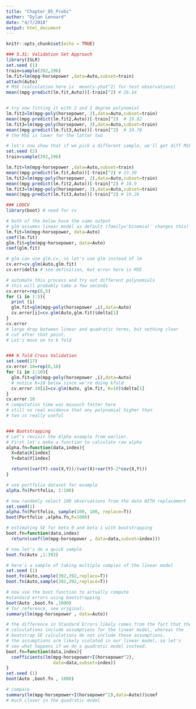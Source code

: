 ```yaml
---
title: "Chapter_05_Probs"
author: "Dylan Lennard"
date: "4/7/2018"
output: html_document
---
```


```r
knitr::opts_chunk$set(echo = TRUE)
```


```r
### 5.31: Validation Set Approach
library(ISLR)
set.seed (1)
train=sample(392,196)
lm.fit=lm(mpg~horsepower ,data=Auto,subset=train)
attach(Auto)
# MSE (calculation here is  mean(y-yhat^2) for test observations)
mean((mpg-predict(lm.fit,Auto))[-train]^2) # 26.14


# try now fitting it with 2 and 3 degree polynomial
lm.fit2=lm(mpg~poly(horsepower, 2),data=Auto,subset=train)
mean((mpg-predict(lm.fit2,Auto))[-train]^2)  # 19.82
lm.fit3=lm(mpg~poly(horsepower, 3),data=Auto,subset=train)
mean((mpg-predict(lm.fit3,Auto))[-train]^2)  # 19.78
# the MSE is lower for the latter two

# let's now show that if we pick a different sample, we'll get diff MSE
set.seed (2)
train=sample(392,196)

lm.fit=lm(mpg~horsepower ,data=Auto,subset=train)
mean((mpg-predict(lm.fit,Auto))[-train]^2) # 23.30
lm.fit2=lm(mpg~poly(horsepower, 2),data=Auto,subset=train)
mean((mpg-predict(lm.fit2,Auto))[-train]^2) # 18.9
lm.fit3=lm(mpg~poly(horsepower, 3),data=Auto,subset=train)
mean((mpg-predict(lm.fit3,Auto))[-train]^2) # 19.26

### LOOCV
library(boot) # need for cv

# both of the below have the same output
# glm assumes linear model as default (family='binomial' changes this)
lm.fit=lm(mpg~horsepower, data=Auto)
coef(lm.fit)
glm.fit=glm(mpg~horsepower, data=Auto)
coef(glm.fit)

# glm can use glm.cv, so let's use glm instead of lm
cv.err=cv.glm(Auto,glm.fit)
cv.err$delta # see definition, but error here is MSE 

# automate this process and try out different polynomials
# this will probably take a few seconds
cv.error=rep(0,5)
for (i in 1:5){
  print (i)
  glm.fit=glm(mpg~poly(horsepower ,i),data=Auto)
  cv.error[i]=cv.glm(Auto,glm.fit)$delta[1]
}
cv.error
# large drop between linear and quadratic terms, but nothing clear
# cut after that point.
# Let's move on to k fold


### K fold Cross Validation  
set.seed(17)
cv.error.10=rep(0,10)
for (i in 1:10){
  glm.fit=glm(mpg~poly(horsepower ,i),data=Auto)
  # notice K=10 below since we're doing kfold
  cv.error.10[i]=cv.glm(Auto, glm.fit, K=10)$delta[1]
}
cv.error.10
# computation time was muuuuch faster here
# still no real evidence that any polynomial higher than 
# two is really useful  


### Bootstrapping 
# Let's revisit the Alpha example from earlier. 
# First let's make a function to calculate raw alpha
alpha.fn=function(data,index){
  X=data$X[index]
  Y=data$Y[index]

  return((var(Y)-cov(X,Y))/(var(X)+var(Y)-2*cov(X,Y))) 
}

# use portfolia dataset for example
alpha.fn(Portfolio, 1:100)

# now randomly select 100 observations from the data WITH replacement
set.seed(1)
alpha.fn(Portfolio, sample(100, 100, replace=T))
boot(Portfolio ,alpha.fn,R=1000)

# estimating SE for beta 0 and beta 1 with bootstrapping
boot.fn=function(data,index) 
  return(coef(lm(mpg~horsepower , data=data,subset=index)))

# now let's do a quick sample
boot.fn(Auto ,1:392)

# here's a sample of taking multiple samples of the linear model
set.seed (1)
boot.fn(Auto,sample(392,392,replace=T))
boot.fn(Auto,sample(392,392,replace=T))

# now use the boot function to actually compute 
#standard errors using bootstrapping
boot(Auto ,boot.fn ,1000)
# for reference, see original: 
summary(lm(mpg~horsepower , data=Auto))

# the difference in Standard Errors likely comes from the fact that the SE
# calculations include assumptions for the linear model, whereas the 
# bootstrap SE calculations do not include these assumptions. 
# the assumptions are likely violated in our linear model, so let's
# see what happens if we do a quadratic model instead. 
boot.fn=function(data,index){ 
  coefficients(lm(mpg~horsepower+I(horsepower^2),
                  data=data,subset=index))
}
set.seed (1)
boot(Auto ,boot.fn , 1000)

# compare
summary(lm(mpg~horsepower+I(horsepower^2),data=Auto))$coef
# much closer in the quadratic model
```


